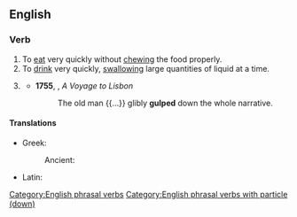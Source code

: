==English==

===Verb===
{{en-verb|*}}

# To [[eat]] very quickly without [[chewing]] the food properly.
# To [[drink]] very quickly, [[swallowing]] large quantities of liquid at a time.
# {{lb|en|figurative}} {{rfdef|en}}
#* '''1755''', {{w|Henry Fielding}}, ''A Voyage to Lisbon ''
#*: The old man {{...}} glibly '''gulped''' down the whole narrative.

====Translations====
{{trans-top|to eat very quickly without chewing}}
* Greek:
*: Ancient: {{t|grc|λαφύσσω}}
{{trans-mid}}
* Latin: {{t|la|gluttiō}}
{{trans-bottom}}


[[Category:English phrasal verbs]]
[[Category:English phrasal verbs with particle (down)]]